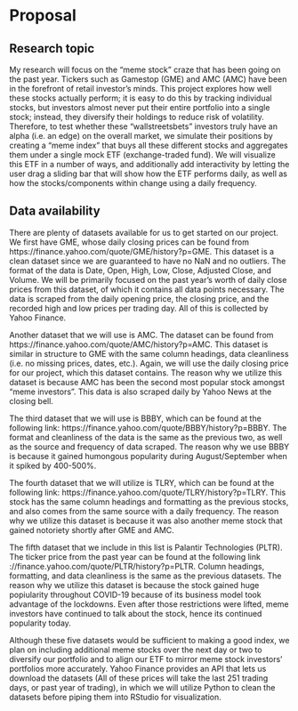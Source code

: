 # Proposal

## Research topic

My research will focus on the "meme stock" craze that has been going on the past year. Tickers such as Gamestop (GME) and AMC (AMC) have been in the forefront of retail investor's minds. This project explores how well these stocks actually perform; it is easy to do this by tracking individual stocks, but investors almost never put their entire portfolio into a single stock; instead, they diversify their holdings to reduce risk of volatility. Therefore, to test whether these "wallstreetsbets" investors truly have an alpha (i.e. an edge) on the overall market, we simulate their positions by creating a "meme index" that buys all these different stocks and aggregates them under a single mock ETF (exchange-traded fund). We will visualize this ETF in a number of ways, and additionally add interactivity by letting the user drag a sliding bar that will show how the ETF performs daily, as well as how the stocks/components within change using a daily frequency.

## Data availability

There are plenty of datasets available for us to get started on our project. We first have GME, whose daily closing prices can be found from https://finance.yahoo.com/quote/GME/history?p=GME. This dataset is a clean dataset since we are guaranteed to have no NaN and no outliers. The format of the data is Date, Open, High, Low, Close, Adjusted Close, and Volume. We will be primarily focused on the past year's worth of daily close prices from this dataset, of which it contains all data points necessary. The data is scraped from the daily opening price, the closing price, and the recorded high and low prices per trading day. All of this is collected by Yahoo Finance.

Another dataset that we will use is AMC. The dataset can be found from https://finance.yahoo.com/quote/AMC/history?p=AMC. This dataset is similar in structure to GME with the same column headings, data cleanliness (i.e. no missing prices, dates, etc.). Again, we will use the daily closing price for our project, which this dataset contains. The reason why we utilize this dataset is because AMC has been the second most popular stock amongst "meme investors". This data is also scraped daily by Yahoo News at the closing bell.

The third dataset that we will use is BBBY, which can be found at the following link: https://finance.yahoo.com/quote/BBBY/history?p=BBBY. The format and cleanliness of the data is the same as the previous two, as well as the source and frequency of data scraped. The reason why we use BBBY is because it gained humongous popularity during August/September when it spiked by 400-500%.

The fourth dataset that we will utilize is TLRY, which can be found at the following link: https://finance.yahoo.com/quote/TLRY/history?p=TLRY. This stock has the same column headings and formatting as the previous stocks, and also comes from the same source with a daily frequency. The reason why we utilize this dataset is because it was also another meme stock that gained notoriety shortly after GME and AMC.

The fifth dataset that we include in this list is Palantir Technologies (PLTR). The ticker price from the past year can be found at the following link ://finance.yahoo.com/quote/PLTR/history?p=PLTR. Column headings, formatting, and data cleanliness is the same as the previous datasets. The reason why we utilize this dataset is because the stock gained huge popiularity throughout COVID-19 because of its business model took advantage of the lockdowns. Even after those restrictions were lifted, meme investors have continued to talk about the stock, hence its continued popularity today.

Although these five datasets would be sufficient to making a good index, we plan on including additional meme stocks over the next day or two to diversify our portfolio and to align our ETF to mirror meme stock investors' portfolios more accurately. Yahoo Finance provides an API that lets us download the datasets (All of these prices will take the last 251 trading days, or past year of trading), in which we will utilize Python to clean the datasets before piping them into RStudio for visualization.